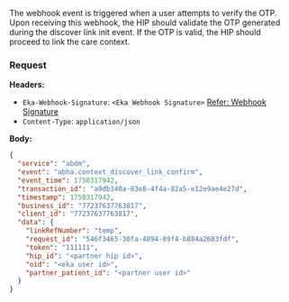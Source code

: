 The webhook event is triggered when a user attempts to verify the OTP. Upon receiving this webhook, the HIP should validate the OTP generated during the discover link init event. If the OTP is valid, the HIP should proceed to link the care context.
### Request
**Headers:**

- `Eka-Webhook-Signature`: `<Eka Webhook Signature>`  [Refer: Webhook Signature](/api-reference/connect/webhooks/webhook-signature)
- `Content-Type`: `application/json`

**Body:**

```json
{
  "service": "abdm",
  "event": "abha.context_discover_link_confirm",
  "event_time": 1750317942,
  "transaction_id": "a9db340a-83e8-4f4a-82a5-e12e9ae4e27d",
  "timestamp": 1750317942,
  "business_id": "77237637763817",
  "client_id": "77237637763817",
  "data": {
    "linkRefNumber": "temp",
    "request_id": "546f3465-30fa-4894-89f4-b884a2683fdf",
    "token": "111111",
    "hip_id": "<partner hip id>",
    "oid": "<eka user id>",
    "partner_patient_id": "<partner user id>"
  }
}
```

